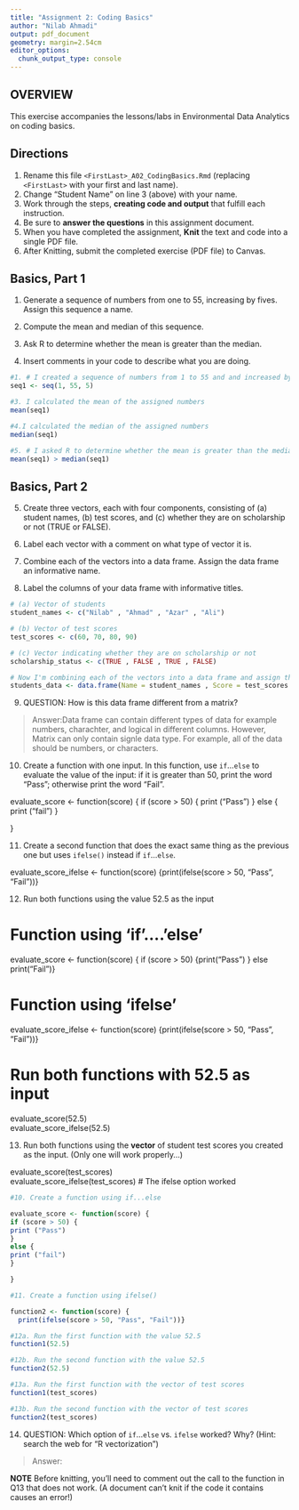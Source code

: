 ```yaml
---
title: "Assignment 2: Coding Basics"
author: "Nilab Ahmadi"
output: pdf_document
geometry: margin=2.54cm
editor_options: 
  chunk_output_type: console
---
```


## OVERVIEW

This exercise accompanies the lessons/labs in Environmental Data Analytics on coding basics.

## Directions

1.  Rename this file `<FirstLast>_A02_CodingBasics.Rmd` (replacing `<FirstLast>` with your first and last name).
2.  Change "Student Name" on line 3 (above) with your name.
3.  Work through the steps, **creating code and output** that fulfill each instruction.
4.  Be sure to **answer the questions** in this assignment document.
5.  When you have completed the assignment, **Knit** the text and code into a single PDF file.
6.  After Knitting, submit the completed exercise (PDF file) to Canvas.

## Basics, Part 1

1.  Generate a sequence of numbers from one to 55, increasing by fives. Assign this sequence a name.

2.  Compute the mean and median of this sequence.

3.  Ask R to determine whether the mean is greater than the median.

4.  Insert comments in your code to describe what you are doing.

```r
#1. # I created a sequence of numbers from 1 to 55 and and increased by five
seq1 <- seq(1, 55, 5)

#3. I calculated the mean of the assigned numbers
mean(seq1)

#4.I calculated the median of the assigned numbers 
median(seq1)

#5. # I asked R to determine whether the mean is greater than the median
mean(seq1) > median(seq1)

```

## Basics, Part 2

5.  Create three vectors, each with four components, consisting of (a) student names, (b) test scores, and (c) whether they are on scholarship or not (TRUE or FALSE).

6.  Label each vector with a comment on what type of vector it is.

7.  Combine each of the vectors into a data frame. Assign the data frame an informative name.

8.  Label the columns of your data frame with informative titles.

```r
# (a) Vector of students
student_names <- c("Nilab" , "Ahmad" , "Azar" , "Ali")

# (b) Vector of test scores 
test_scores <- c(60, 70, 80, 90)

# (c) Vector indicating whether they are on scholarship or not
scholarship_status <- c(TRUE , FALSE , TRUE , FALSE)

# Now I'm combining each of the vectors into a data frame and assign the data frame an informative name. I'm also naming each column of the data frame with informative name (e.g.,Name, Score, and Scholarship)
students_data <- data.frame(Name = student_names , Score = test_scores , Scholarship = scholarship_status)
```

9.  QUESTION: How is this data frame different from a matrix?

> Answer:Data frame can contain different types of data for example numbers, charachter, and logical in different columns. However, Matrix can only contain signle data type. For example, all of the data should be numbers, or characters.

10. Create a function with one input. In this function, use `if`...`else` to evaluate the value of the input: if it is greater than 50, print the word "Pass"; otherwise print the word "Fail". 

evaluate_score <- function(score) {
if (score > 50) {
print ("Pass") 
} 
else {
print ("fail")
}

}

11. Create a second function that does the exact same thing as the previous one but uses `ifelse()` instead if `if`...`else `. 

evaluate_score_ifelse <- function(score) {print(ifelse(score > 50, "Pass", "Fail"))}

12. Run both functions using the value 52.5 as the input

# Function using 'if'....'else'
evaluate_score <- function(score) { if (score > 50) {print("Pass") } else print("Fail")}

# Function using 'ifelse'
evaluate_score_ifelse <- function(score) {print(ifelse(score > 50, "Pass", "Fail"))}

# Run both functions with 52.5 as input
evaluate_score(52.5)       
evaluate_score_ifelse(52.5) 


13. Run both functions using the **vector** of student test scores you created as the input. (Only one will work properly...)

evaluate_score(test_scores)  
evaluate_score_ifelse(test_scores) 
# The ifelse option worked 

```r
#10. Create a function using if...else

evaluate_score <- function(score) {
if (score > 50) {
print ("Pass") 
} 
else {
print ("fail")
}

}

#11. Create a function using ifelse()

function2 <- function(score) {
  print(ifelse(score > 50, "Pass", "Fail"))}

#12a. Run the first function with the value 52.5
function1(52.5)  

#12b. Run the second function with the value 52.5
function2(52.5) 

#13a. Run the first function with the vector of test scores
function1(test_scores)

#13b. Run the second function with the vector of test scores
function2(test_scores)

```

14. QUESTION: Which option of `if`...`else` vs. `ifelse` worked? Why? (Hint: search the web for "R vectorization")

> Answer:


**NOTE** Before knitting, you'll need to comment out the call to the function in Q13 that does not work. (A document can't knit if the code it contains causes an error!)